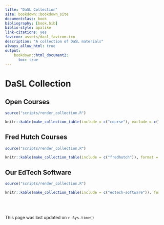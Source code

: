 ```yaml
---
title: "DaSL Collection"
site: bookdown::bookdown_site
documentclass: book
bibliography: [book.bib]
biblio-style: apalike
link-citations: yes
favicon: assets/dasl_favicon.ico
description: "A collection of DaSL materials"
always_allow_html: true
output:
    bookdown::html_document2:
      toc: true
---
```


# DaSL Collection

## Open Courses

```r
source("scripts/render_collection.R")

knitr::kable(make_collection_table(include = c("course"), exclude = c("fredhutch")), format = "html")
```

## Fred Hutch Courses

```r
source("scripts/render_collection.R")

knitr::kable(make_collection_table(include = c("fredhutch")), format = "html")
```

## Our EdTech Software

```r
source("scripts/render_collection.R")

knitr::kable(make_collection_table(include = c("edtech-software")), format = "html")
```

<br><br><br>
This page was last updated on `r Sys.time()`


